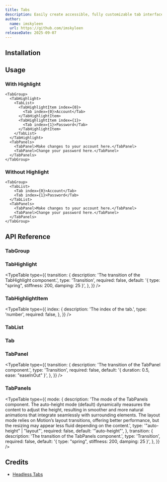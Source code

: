 ```yaml
---
title: Tabs
description: Easily create accessible, fully customizable tab interfaces, with robust focus management and keyboard navigation support.
author:
  name: imskyleen
  url: https://github.com/imskyleen
releaseDate: 2025-09-07
---
```


<ComponentPreview name="demo-primitives-headless-tabs" />

## Installation

<ComponentInstallation name="primitives-headless-tabs" />

## Usage

### With Highlight

```tsx
<TabGroup>
  <TabHighlight>
    <TabList>
      <TabHighlightItem index={0}>
        <Tab index={0}>Account</Tab>
      </TabHighlightItem>
      <TabHighlightItem index={1}>
        <Tab index={1}>Password</Tab>
      </TabHighlightItem>
    </TabList>
  </TabHighlight>
  <TabPanels>
    <TabPanel>Make changes to your account here.</TabPanel>
    <TabPanel>Change your password here.</TabPanel>
  </TabPanels>
</TabGroup>
```

### Without Highlight

```tsx
<TabGroup>
  <TabList>
    <Tab index={0}>Account</Tab>
    <Tab index={1}>Password</Tab>
  </TabList>
  <TabPanels>
    <TabPanel>Make changes to your account here.</TabPanel>
    <TabPanel>Change your password here.</TabPanel>
  </TabPanels>
</TabGroup>
```

## API Reference

### TabGroup

<ExternalLink
  href="https://headlessui.com/react/tabs#tab-group"
  text="Headless UI API Reference - TabGroup"
/>

### TabHighlight

<ExternalLink
  href="https://animate-ui.com/docs/primitives/effects/highlight#highlight"
  text="Animate UI API Reference - Highlight"
/>

<TypeTable
  type={{
    transition: {
      description: 'The transition of the TabHighlight component.',
      type: 'Transition',
      required: false,
      default: '{ type: "spring", stiffness: 200, damping: 25 }',
    },
  }}
/>

### TabHighlightItem

<ExternalLink
  href="https://animate-ui.com/docs/primitives/effects/highlight#highlightitem"
  text="Animate UI API Reference - HighlightItem"
/>

<TypeTable
  type={{
    index: {
      description: 'The index of the tab.',
      type: 'number',
      required: false,
    },
  }}
/>

### TabList

<ExternalLink
  href="https://headlessui.com/react/tabs#tab-list"
  text="Headless UI API Reference - TabList"
/>

### Tab

<ExternalLink
  href="https://headlessui.com/react/tabs#tab"
  text="Headless UI API Reference - Tab"
/>

### TabPanel

<ExternalLink
  href="https://headlessui.com/react/tabs#tab-panel"
  text="Headless UI API Reference - TabPanel"
/>

<TypeTable
  type={{
    transition: {
      description: 'The transition of the TabPanel component.',
      type: 'Transition',
      required: false,
      default: '{ duration: 0.5, ease: "easeInOut" }',
    },
  }}
/>

### TabPanels

<div className="flex flex-col gap-2">
<ExternalLink
  href="https://headlessui.com/react/tabs#tab-panels"
  text="Headless UI API Reference - TabPanels"
/>

<ExternalLink
  href="https://animate-ui.com/docs/primitives/effects/auto-height#autoheight"
  text="Animate UI API Reference - AutoHeight"
/>
</div>

<TypeTable
  type={{
    mode: {
      description:
        'The mode of the TabPanels component. The auto-height mode (default) dynamically measures the content to adjust the height, resulting in smoother and more natural animations that integrate seamlessly with surrounding elements. The layout mode relies on Motion’s layout transitions, offering better performance, but the resizing may appear less fluid depending on the content.',
      type: '"auto-height" | "layout"',
      required: false,
      default: '"auto-height"',
    },
    transition: {
      description: 'The transition of the TabPanels component.',
      type: 'Transition',
      required: false,
      default: '{ type: "spring", stiffness: 200, damping: 25 }',
    },
  }}
/>

## Credits

- [Headless Tabs](https://headlessui.com/react/tabs)
